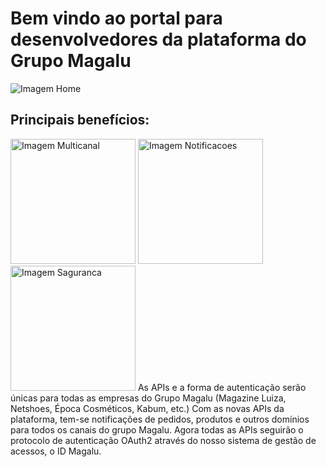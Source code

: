 <style>
table, th, td \{
    border: none!important;
\}

tr:hover\{
   background-color: unset !important;
\}
</style>

# Bem vindo ao portal para desenvolvedores da plataforma do Grupo Magalu

![Imagem Home](/img/home-images.jpeg)

## Principais benefícios:

<tbody>
    <tr>
        <td><img alt="Imagem Multicanal" src="/img/multichannel-logo.png" width="200"/></td>
        <td><img alt="Imagem Notificacoes" src="/img/notifications-logo.png" width="200"/></td>
        <td><img alt="Imagem Saguranca" src="/img/safety-logo.png" width="200"/></td>
    </tr>
    <tr>
        <td>As APIs e a forma de autenticação serão únicas para todas as empresas do Grupo Magalu (Magazine Luiza, Netshoes, Época Cosméticos, Kabum, etc.)</td>
        <td>Com as novas APIs da plataforma, tem-se notificações de pedidos, produtos e outros domínios para todos os canais do grupo Magalu.</td>
        <td>Agora todas as APIs seguirão o protocolo de autenticação OAuth2 através do nosso sistema de gestão de acessos, o ID Magalu.</td>
    </tr>
</tbody>